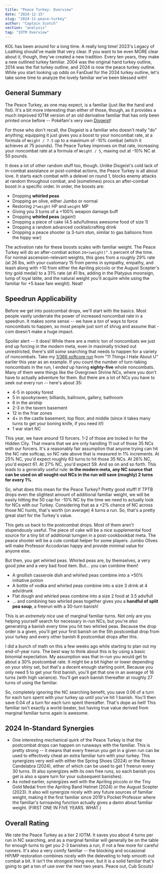 ```yaml
---
title: "Peace Turkey: Overview"
date: "2024-12-15"
slug: "2024-11-peace-turkey"
author: "Captain Scotch"
section: "analysis"
tag: "IOTM Overview"
---
```


KOL has been around for a long time. A really long time! 2023's Legacy of Loathing should've made that very clear. If you want to be even MORE clear about it, though, they've created a new tradition. Every ten years, they make a new outlined turkey familiar. 2004 was the original hand turkey outline, 2014 was the fist turkey outline, and 2024 is now the peace turkey outline. While you start looking up odds on FanDuel for the 2034 turkey outline, let's take some time to analyze the lovely familiar we've been blessed with!

## General Summary

The Peace Turkey, as one may expect, is a familiar (just like the hand and fist). It's a bit more interesting than either of those, though, as it provides a much improved IOTM version of an old derivative familiar that has only been printed once before -- Pokéfam's very own [Disgeist](https://kol.coldfront.net/thekolwiki/index.php/Disgeist_(familiar))! 

For those who don't recall, the Disgeist is a familiar who doesn't really "do" anything; equipping it just gives you a boost to your noncombat rate, at a formula of `Weight / 7.5` up to a maximum of -10% combat (which it achieves at 75 pounds). The Peace Turkey improves on that rate, increasing your noncombat rate at a formula of `Weight / 5`, maxing out at -10% NC at 50 pounds. 

It does a lot of other random stuff too, though. Unlike Disgeist's cold lack of in-combat assistance or post-combat actions, the Peace Turkey is all about love. It starts each combat with a delevel on round 1, blocks enemy attacks at random throughout combat, and (sometimes) procs an after-combat boost in a specific order. In order, the boosts are:

- Dropping **whirled peas**
- Dropping an olive, either Jumbo or normal
- Restoring `2*weight` HP and `weight` MP 
- Giving you 3 turns of a +100% weapon damage buff
- Dropping **whirled peas** (again!)
- Dropping a piece of cake (4.5 adv/fullness awesome food of size 1)
- Dropping a random advanced cocktailcrafting drink
- Dropping a peace shooter (a 3-turn stun, similar to gas balloons from the hippy war)

The activation rate for these boosts scales with familiar weight. The Peace Turkey will do an after-combat action `24+(weight)^.5` percent of the time. For normal ascension-relevant weights, this goes from a roughly 29% rate (at 26 lbs, with your customary 15 from perms in sympathy, empathy, and leash along with +10 from either the Apriling piccolo or the August Scepter's tiny gold medal) to a 31% rate (at 41 lbs, adding in the Platypus moonsign, lump of loyal latite, and the natural weight you'll acquire while using the familiar for +5 base fam weight). Neat!

## Speedrun Applicability

Before we get into postcombat drops, we'll start with the basics. Most people vastly underrate the power of increased noncombat rate in a speedrun. It makes some sense -- we have a *ton* of ways to force noncombats to happen, so most people just sort of shrug and assume that -com doesn't make a huge impact. 

Spoiler alert -- it does! While there are a metric ton of noncombats we just end up forcing in the modern meta, even in maximally tricked out unrestricted, there's still *some* searching that needs to happen for a variety of noncombats. Take my [1/366 softcore run](https://docs.google.com/spreadsheets/d/1_8aegYxV8vS8BaDLQpD7D_pggt4c9uvgYdcg-ylgWOM/edit?usp=sharing) from "11 Things I Hate About U" earlier this year as an example. If you count the number of turn-taking noncombats in the run, I ended up having **eighty-five** whole noncombats. Many of them were things like the Overgrown Shrine NCs, where you don't have to actually adventure for them. But there are a lot of NCs you have to seek out every run -- here's about 35:

- 4-5 in spooky forest
- 5 in spookyraven; billiards, ballroom, gallery, bathroom 
- 6 in the airship
- 2-3 in the tavern basement
- 12 in the friar zones
- 4+ in the castle basement, top floor, and middle (since it takes many turns to get your boning knife, if you need it!)
- 1 war start NC

This year, we have around 13 forcers. 1-2 of those are locked in for the Hidden City. That means that we are only handling 11 out of those 35 NCs with our forcers. It's a reasonably fair assumption that anyone trying can hit the NC rate softcap, so NC rate above that is measured in 1% increments. At 25% NC, you'd expect roughly 63 turns to hit those 35 NCs. At 26% NC, you'd expect 61. At 27% NC, you'd expect 59. And so on and so forth. This leads to a generally useful rule: **in the modern meta, any NC source that can be used on all sought-out NCs in the run will save (roughly) 2 turns for every 1%**. 

So, what does this mean for the Peace Turkey? Pretty good stuff! If TPTB drops even the slightest amount of additional familiar weight, we will be easily hitting the 50 cap for -10% NC by the time we need to actually look for NCs with our Turkey. Considering that as a +2% chance of NC across those NC hunts, that's worth (on average) 4 turns a run. So, that's a pretty great start for the Turkey's value.

This gets us back to the postcombat drops. Most of them aren't stupendously useful. The piece of cake will be a nice supplemental food source for a tiny bit of additional turngen in a post-cookbookbat meta. The peace shooter will be a cute combat helper for some players. Jumbo Olives will make Professor Accodorian happy and provide minimal value for anyone else. 

But then, you get whirled peas. Whirled peas are, by themselves, a very good joke and a very bad food item. But... you can combine them! 

- A gnollish casserole dish and whirled peas combine into a +50% initiative potion
- A bottle of vodka and whirled peas combine into a size 3 drink at 4 adv/drunk 
- Flat dough and whirled peas combine into a size 2 food at 3.5 adv/full
- ... and combining two whirled peas together gives you a **handful of split pea soup**, a freerun with a 30-turn banish!

This is an *extremely nice* use of marginal familiar turns. Not only are you helping yourself search for necessary in-run NCs, but you're *also* generating a banish every time you hit two whirled peas. Because the drop order is a given, you'll get your first banish on the 5th postcombat drop from your turkey and every other banish 8 postcombat drops after this.

I did a bunch of math on this a few weeks ago while starting to plan out my end-of-year runs. The best way to think about this is by using a basic binomial expectation. My assumption was that in-run you would get to about a 30% postcombat rate. It might be a bit higher or lower depending on your shiny set, but that's a decent enough starting point. Because you only need 5 to get your first banish, you'll get that one in an average of 16 turns (with high variance). You'll get each banish thereafter at roughly 27 turns of using the familiar. 

So, completely ignoring the NC searching benefit, you save 0.06 of a turn for each turn spent with your turkey up until you've hit 1 banish. You'll then save 0.04 of a turn for each turn spent thereafter. That's dope as hell! This familiar isn't exactly a world-beater, but having true value derived from marginal familiar turns again is awesome.

## 2024 In-Standard Synergies

- One interesting mechanical quirk of the Peace Turkey is that the postcombat drops can happen on runaways with the familiar. This is pretty strong -- it means that every freerun you get in a given run can be used to effectively cheat an extra familiar turn with your turkey. This synergizes very well with either the <Link to="/analysis/2024-02-spring-shoes/">Spring Shoes</Link> (2024) or the <Link to="/analysis/2024-07-roman-candelabra/">Roman Candelabra</Link> (2024), either of which can be used to get 1 freerun every 30 turns. (It also synergizes with its own free runs, so each banish you get is also a spare turn for your subsequent banishes). 
- As noted earlier, synergizes well with the Apriling piccolo or the Tiny Gold Medal from the <Link to="2024-04-apriling-band-helmet">Apriling Band Helmet</Link> (2024) or the <Link to="2023-08-scepter">August Scepter</Link> (2023). It also will synergize nicely with any future sources of familiar weight, making it the first familiar since 2019's Pocket Professor where the familiar's turnsaving function actually gives a damn about familiar weight. (FIRST ONE IN FIVE YEARS. WHAT.)

## Overall Rating

We rate the Peace Turkey as a tier 2 IOTM. It saves you about 4 turns per run in NC searching, and as a marginal familiar will generally be on the table for enough turns to get you 2-3 banishes a run, if not a few more for careful runners. It's also a very comfy familiar -- the blocking and occasional HP/MP restoration combines nicely with the deleveling to help smooth out combat a bit. It isn't the strongest thing ever, but it is a solid familiar that's going to get a ton of use over the next two years. Peace out, Cub Scouts!
